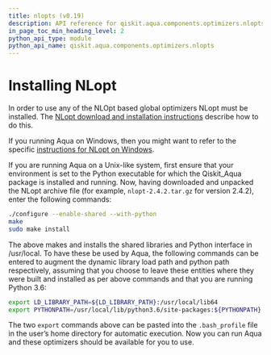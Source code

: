```yaml
---
title: nlopts (v0.19)
description: API reference for qiskit.aqua.components.optimizers.nlopts in qiskit v0.19
in_page_toc_min_heading_level: 2
python_api_type: module
python_api_name: qiskit.aqua.components.optimizers.nlopts
---
```


<span id="module-qiskit.aqua.components.optimizers.nlopts" />

<span id="qiskit-aqua-components-optimizers-nlopts" />

<span id="id1" />

# Installing NLopt

In order to use any of the NLOpt based global optimizers NLopt must be installed. The [NLopt download and installation instructions](https://nlopt.readthedocs.io/en/latest/#download-and-installation) describe how to do this.

If you running Aqua on Windows, then you might want to refer to the specific [instructions for NLopt on Windows](https://nlopt.readthedocs.io/en/latest/NLopt_on_Windows/).

If you are running Aqua on a Unix-like system, first ensure that your environment is set to the Python executable for which the Qiskit\_Aqua package is installed and running. Now, having downloaded and unpacked the NLopt archive file (for example, `nlopt-2.4.2.tar.gz` for version 2.4.2), enter the following commands:

```sh
./configure --enable-shared --with-python
make
sudo make install
```

The above makes and installs the shared libraries and Python interface in /usr/local. To have these be used by Aqua, the following commands can be entered to augment the dynamic library load path and python path respectively, assuming that you choose to leave these entities where they were built and installed as per above commands and that you are running Python 3.6:

```sh
export LD_LIBRARY_PATH=${LD_LIBRARY_PATH}:/usr/local/lib64
export PYTHONPATH=/usr/local/lib/python3.6/site-packages:${PYTHONPATH}
```

The two `export` commands above can be pasted into the `.bash_profile` file in the user’s home directory for automatic execution. Now you can run Aqua and these optimizers should be available for you to use.

